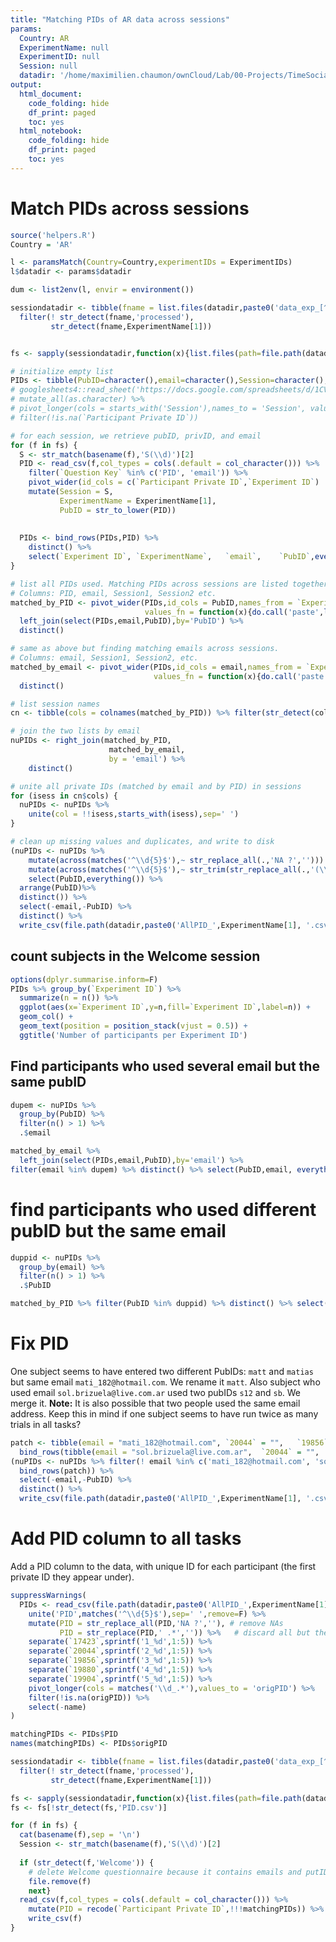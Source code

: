 ```yaml
---
title: "Matching PIDs of AR data across sessions"
params:
  Country: AR
  ExperimentName: null
  ExperimentID: null
  Session: null    
  datadir: '/home/maximilien.chaumon/ownCloud/Lab/00-Projects/TimeSocialDistancing/DATA'
output:
  html_document:
    code_folding: hide
    df_print: paged
    toc: yes
  html_notebook:
    code_folding: hide
    df_print: paged
    toc: yes
---
```


# Match PIDs across sessions

```r
source('helpers.R')
Country = 'AR'

l <- paramsMatch(Country=Country,experimentIDs = ExperimentIDs)
l$datadir <- params$datadir

dum <- list2env(l, envir = environment())

sessiondatadir <- tibble(fname = list.files(datadir,paste0('data_exp_[^\\.]+Session[0-9]+$'),include.dirs = T) ) %>%
  filter(! str_detect(fname,'processed'),
         str_detect(fname,ExperimentName[1]))


fs <- sapply(sessiondatadir,function(x){list.files(path=file.path(datadir,x),pattern='S._Welcome.csv',full.names = T)})

# initialize empty list
PIDs <- tibble(PubID=character(),email=character(),Session=character(),`Participant Private ID`=character())
# googlesheets4::read_sheet('https://docs.google.com/spreadsheets/d/1CVhBYlWVuL9G48NgWxaIJ-9o5B7YPfrHGE6T2oVgcQA/edit?ts=5faff96a',sheet = ExperimentName[1]) %>%
# mutate_all(as.character) %>%
# pivot_longer(cols = starts_with('Session'),names_to = 'Session', values_to = 'Participant Private ID',names_prefix = 'Session') %>%
# filter(!is.na(`Participant Private ID`))

# for each session, we retrieve pubID, privID, and email
for (f in fs) {
  S <- str_match(basename(f),'S(\\d)')[2]
  PID <- read_csv(f,col_types = cols(.default = col_character())) %>%
    filter(`Question Key` %in% c('PID', 'email')) %>%
    pivot_wider(id_cols = c(`Participant Private ID`,`Experiment ID`)  ,names_from = `Question Key`, values_from = Response) %>%
    mutate(Session = S,
           ExperimentName = ExperimentName[1],
           PubID = str_to_lower(PID))
  
  
  PIDs <- bind_rows(PIDs,PID) %>%
    distinct() %>%
    select(`Experiment ID`,	`ExperimentName`,	`email`,	`PubID`,everything())
}

# list all PIDs used. Matching PIDs across sessions are listed together. Attach email.
# Columns: PID, email, Session1, Session2 etc. 
matched_by_PID <- pivot_wider(PIDs,id_cols = PubID,names_from = `Experiment ID`,values_from = `Participant Private ID`, 
                              values_fn = function(x){do.call('paste',list(x,collapse = ' '))}) %>%
  left_join(select(PIDs,email,PubID),by='PubID') %>%
  distinct()

# same as above but finding matching emails across sessions.
# Columns: email, Session1, Session2, etc.
matched_by_email <- pivot_wider(PIDs,id_cols = email,names_from = `Experiment ID`,values_from = `Participant Private ID`, 
                                values_fn = function(x){do.call('paste',list(x,collapse = ' '))}) %>%
  distinct()

# list session names
cn <- tibble(cols = colnames(matched_by_PID)) %>% filter(str_detect(cols,'\\d{5}'))

# join the two lists by email
nuPIDs <- right_join(matched_by_PID,
                      matched_by_email,
                      by = 'email') %>%
    distinct()

# unite all private IDs (matched by email and by PID) in sessions
for (isess in cn$cols) {
  nuPIDs <- nuPIDs %>% 
    unite(col = !!isess,starts_with(isess),sep=' ')
}

# clean up missing values and duplicates, and write to disk
(nuPIDs <- nuPIDs %>%
    mutate(across(matches('^\\d{5}$'),~ str_replace_all(.,'NA ?',''))) %>%
    mutate(across(matches('^\\d{5}$'),~ str_trim(str_replace_all(.,'(\\d{7}) (?:\\d{7} ?)*\\1','\\1')))) %>%
    select(PubID,everything()) %>%
  arrange(PubID)%>%
  distinct()) %>%
  select(-email,-PubID) %>%
  distinct() %>%
  write_csv(file.path(datadir,paste0('AllPID_',ExperimentName[1], '.csv')),na='')

```

## count subjects in the Welcome session

```r
options(dplyr.summarise.inform=F)
PIDs %>% group_by(`Experiment ID`) %>%
  summarize(n = n()) %>%
  ggplot(aes(x=`Experiment ID`,y=n,fill=`Experiment ID`,label=n)) +
  geom_col() +
  geom_text(position = position_stack(vjust = 0.5)) +
  ggtitle('Number of participants per Experiment ID')
```

## Find participants who used several email but the same pubID

```r
dupem <- nuPIDs %>%
  group_by(PubID) %>%
  filter(n() > 1) %>%
  .$email

matched_by_email %>%
  left_join(select(PIDs,email,PubID),by='email') %>%
filter(email %in% dupem) %>% distinct() %>% select(PubID,email, everything()) %>%arrange(PubID)
```

# find participants who used different pubID but the same email

```r
duppid <- nuPIDs %>%
  group_by(email) %>%
  filter(n() > 1) %>%
  .$PubID

matched_by_PID %>% filter(PubID %in% duppid) %>% distinct() %>% select(email, PubID, everything()) %>% arrange(email)
```
# Fix PID

One subject seems to have entered two different PubIDs: `matt` and `matias` but same email `mati_182@hotmail.com`. We rename it `matt`.
Also subject who used email `sol.brizuela@live.com.ar` used two pubIDs `s12` and `sb`. We merge it.
**Note:** It is also possible that two people used the same email address. Keep this in mind if one subject seems to have run twice as many trials in all tasks?
```r

patch <- tibble(email = "mati_182@hotmail.com",	`20044` = "",	`19856` = "",	`19880` = "",	`19904` = "", `17423` = "1396062 1495635", PubID = 'matt') %>%
  bind_rows(tibble(email = "sol.brizuela@live.com.ar",	`20044` = "",	`19856` = "",	`19880` = "",	`19904` = "", `17423` = "1391538 1921583", PubID = 'sb'))
(nuPIDs <- nuPIDs %>% filter(! email %in% c('mati_182@hotmail.com', 'sol.brizuela@live.com.ar')) %>%
  bind_rows(patch)) %>%
  select(-email,-PubID) %>%
  distinct() %>%
  write_csv(file.path(datadir,paste0('AllPID_',ExperimentName[1], '.csv')),na='')

```

# Add PID column to all tasks

Add a PID column to the data, with unique ID for each participant (the first private ID they appear under).

```r

suppressWarnings(
  PIDs <- read_csv(file.path(datadir,paste0('AllPID_',ExperimentName[1],'.csv')),col_types = cols()) %>%
    unite('PID',matches('^\\d{5}$'),sep=' ',remove=F) %>%
    mutate(PID = str_replace_all(PID,'NA ?',''), # remove NAs
           PID = str_replace(PID,' .*','')) %>%   # discard all but the first PID
    separate(`17423`,sprintf('1_%d',1:5)) %>%
    separate(`20044`,sprintf('2_%d',1:5)) %>%
    separate(`19856`,sprintf('3_%d',1:5)) %>%
    separate(`19880`,sprintf('4_%d',1:5)) %>%
    separate(`19904`,sprintf('5_%d',1:5)) %>%
    pivot_longer(cols = matches('\\d_.*'),values_to = 'origPID') %>%
    filter(!is.na(origPID)) %>%
    select(-name)
)

matchingPIDs <- PIDs$PID
names(matchingPIDs) <- PIDs$origPID

sessiondatadir <- tibble(fname = list.files(datadir,paste0('data_exp_[^\\.]+Session[0-9]+$'),include.dirs = T) ) %>%
  filter(! str_detect(fname,'processed'),
         str_detect(fname,ExperimentName[1]))

fs <- sapply(sessiondatadir,function(x){list.files(path=file.path(datadir,x),pattern='S._.*.csv',full.names = T)})
fs <- fs[!str_detect(fs,'PID.csv')]

for (f in fs) {
  cat(basename(f),sep = '\n')
  Session <- str_match(basename(f),'S(\\d)')[2]
  
  if (str_detect(f,'Welcome')) {
    # delete Welcome questionnaire because it contains emails and putIDs, which we don't want to share.
    file.remove(f)
    next}
  read_csv(f,col_types = cols(.default = col_character())) %>%
    mutate(PID = recode(`Participant Private ID`,!!!matchingPIDs)) %>%
    write_csv(f)
}
```
